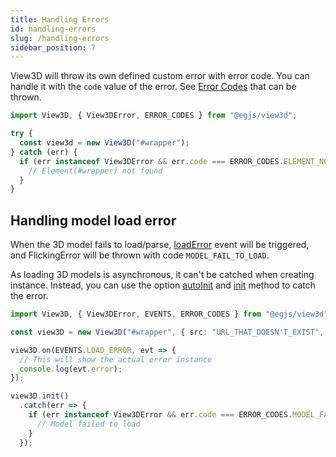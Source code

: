 ```yaml
---
title: Handling Errors
id: handling-errors
slug: /handling-errors
sidebar_position: 7
---
```


View3D will throw its own defined custom error with error code.
You can handle it with the `code` value of the error.
See [Error Codes](/docs/api/ERROR_CODES) that can be thrown.

```ts
import View3D, { View3DError, ERROR_CODES } from "@egjs/view3d";

try {
  const view3d = new View3D("#wrapper");
} catch (err) {
  if (err instanceof View3DError && err.code === ERROR_CODES.ELEMENT_NOT_FOUND) {
    // Element(#wrapper) not found
  }
}
```

## Handling model load error
When the 3D model fails to load/parse, [loadError](/docs/events/loadError) event will be triggered, and FlickingError will be thrown with code `MODEL_FAIL_TO_LOAD`.

As loading 3D models is asynchronous, it can't be catched when creating instance.
Instead, you can use the option [autoInit](/docs/options/miscellaneous/autoInit) and [init](/docs/api/View3D#init) method to catch the error.

```ts
import View3D, { View3DError, EVENTS, ERROR_CODES } from "@egjs/view3d";

const view3D = new View3D("#wrapper", { src: "URL_THAT_DOESN'T_EXIST", autoInit: true });

view3D.on(EVENTS.LOAD_ERROR, evt => {
  // This will show the actual error instance
  console.log(evt.error);
});

view3D.init()
  .catch(err => {
    if (err instanceof View3DError && err.code === ERROR_CODES.MODEL_FAIL_TO_LOAD) {
      // Model failed to load
    }
  });
```
